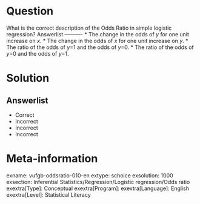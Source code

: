 Question
========

What is the correct description of the Odds Ratio in simple logistic regression? 
Answerlist
----------
* The change in the odds of *y* for one unit increase on *x*.
* The change in the odds of *x* for one unit increase on *y*.
* The ratio of the odds of *y*=1 and the odds of *y*=0.
* The ratio of the odds of *y*=0 and the odds of *y*=1.

Solution
========

Answerlist
----------
* Correct
* Incorrect
* Incorrect
* Incorrect

Meta-information
================
exname: vufgb-oddsratio-010-en
extype: schoice
exsolution: 1000
exsection: Inferential Statistics/Regression/Logistic regression/Odds ratio
exextra[Type]: Conceptual
exextra[Program]: 
exextra[Language]: English
exextra[Level]: Statistical Literacy
